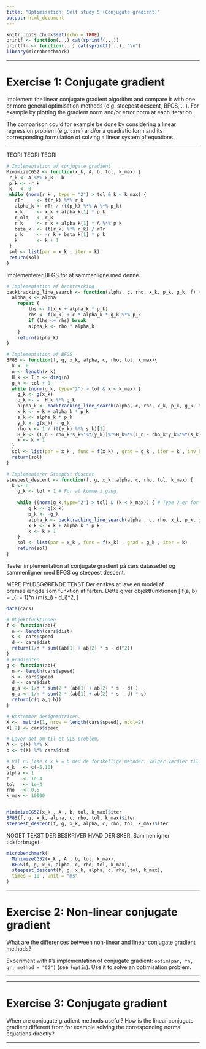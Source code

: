 ```yaml
---
title: "Optimisation: Self study 5 (Conjugate gradient)"
output: html_document
---
```


```r
knitr::opts_chunk$set(echo = TRUE)
printf <- function(...) cat(sprintf(...))
printfln <- function(...) cat(sprintf(...), "\n")
library(microbenchmark)
```
***
# Exercise 1: Conjugate gradient

Implement the linear conjugate gradient algorithm and compare it with one or more general optimisation methods (e.g. steepest descent, BFGS, ...). For example by plotting the gradient norm and/or error norm at each iteration.

The comparison could for example be done by considering a linear regression problem (e.g. `cars`) and/or a quadratic form and its corresponding formulation of solving a linear system of equations.

***
TEORI TEORI TEORI

```r
# Implementation af conjugate gradient
MinimizeCG52 <- function(x_k, A, b, tol, k_max) {
 r_k <- A %*% x_k - b
 p_k <- -r_k
 k   <- 0
 while (norm(r_k , type = "2") > tol & k < k_max) { 
   rTr     <- t(r_k) %*% r_k
   alpha_k <- rTr / (t(p_k) %*% A %*% p_k)
   x_k     <- x_k + alpha_k[1] * p_k
   r_old   <- r_k
   r_k     <- r_k + alpha_k[1] * A %*% p_k
   beta_k  <- (t(r_k) %*% r_k) / rTr
   p_k     <- -r_k + beta_k[1] * p_k
   k       <- k + 1
 }
 sol <- list(par = x_k , iter = k)
 return(sol)
}
```
Implementerer BFGS for at sammenligne med denne.

```r
# Implementation af backtracking
backtracking_line_search <- function(alpha, c, rho, x_k, p_k, g_k, f) {
  alpha_k <- alpha
	repeat { 
		lhs <- f(x_k + alpha_k * p_k)
		rhs <- f(x_k) + c * alpha_k * g_k %*% p_k
		if (lhs <= rhs) break
		alpha_k <- rho * alpha_k
	}
	return(alpha_k)
}

# Implementation af BFGS
BFGS <- function(f, g, x_k, alpha, c, rho, tol, k_max){
  k <- 0
  n <- length(x_k)
  H_k <- I_n <- diag(n)
  g_k <- tol + 1
  while (norm(g_k, type="2") > tol & k < k_max) {
    g_k <- g(x_k)
    p_k <- -  H_k %*% g_k
    alpha_k <- backtracking_line_search(alpha, c, rho, x_k, p_k, g_k, f)
    x_k <- x_k + alpha_k * p_k
    s_k <- alpha_k * p_k
    y_k <- g(x_k) - g_k
    rho_k <- 1 / (t(y_k) %*% s_k)[1]
    H_k <- (I_n - rho_k*s_k%*%t(y_k))%*%H_k%*%(I_n - rho_k*y_k%*%t(s_k)) + rho_k*s_k%*%t(s_k)
    k <- k + 1
  }
  sol <- list(par = x_k , func = f(x_k) , grad = g_k , iter = k , inv_hess = H_k)
  return(sol)
}

# Implementerer Steepest descent
steepest_descent <- function(f, g, x_k, alpha, c, rho, tol, k_max) {
  k <- 0
	g_k <- tol + 1 # For at komme i gang
	
	while ((norm(g_k,type="2") > tol) & (k < k_max)) { # Type 2 er for vektorer
		g_k <- g(x_k)
		p_k <- -g_k 
		alpha_k <- backtracking_line_search(alpha , c, rho, x_k, p_k, g_k, f)
		x_k <- x_k + alpha_k * p_k
		k <- k + 1
	}
	sol <- list(par = x_k , func = f(x_k) , grad = g_k , iter = k)
	return(sol)
}
```

Tester implementation af conjugate gradient på cars datasættet og sammenligner med BFGS og steepest descent.

MERE FYLDSGØRENDE TEKST
Der ønskes at lave en model af bremselængde som funktion af farten. Dette giver objektfunktionen 
\[
f(a, b) = \frac{1}{n} \sum_{i = 1}^n (m(s_i) - d_i)^2,
\]
```r
data(cars)

# Objektfunktionen
f <- function(ab){
  n <- length(cars$dist)
  s <- cars$speed
  d <- cars$dist
  return(1/n * sum((ab[1] + ab[2] * s - d)^2))
}
# Gradienten
g <- function(ab){
  n <- length(cars$speed)
  s <- cars$speed
  d <- cars$dist 
  g_a <- 1/n * sum(2 * (ab[1] + ab[2] * s - d) )
  g_b <- 1/n * sum(2 * (ab[1] + ab[2] * s - d) * s)
  return(c(g_a,g_b))
}

# Bestemmer designmatricen.
X <-  matrix(1, nrow = length(cars$speed), ncol=2)
X[,2] <- cars$speed

# Laver det om til et OLS problem.
A <- t(X) %*% X
b <- t(X) %*% cars$dist

# Vil nu løse A x_k = b med de forskellige metoder. Vælger værdier til funktionerne
x_k   <- c(-5,10)
alpha <- 1    
c     <- 1e-4
tol   <- 1e-4
rho   <- 0.5
k_max <- 10000


MinimizeCG52(x_k , A , b, tol, k_max)$iter
BFGS(f, g, x_k, alpha, c, rho, tol, k_max)$iter
steepest_descent(f, g, x_k, alpha, c, rho, tol, k_max)$iter
```
NOGET TEKST DER BESKRIVER HVAD DER SKER.
Sammenligner tidsforbruget.
```r
microbenchmark(
  MinimizeCG52(x_k , A , b, tol, k_max),
  BFGS(f, g, x_k, alpha, c, rho, tol, k_max),
  steepest_descent(f, g, x_k, alpha, c, rho, tol, k_max),
  times = 10 , unit = "ms"
)
```



***
# Exercise 2: Non-linear conjugate gradient

What are the differences between non-linear and linear conjugate gradient methods? 

Experiment with `R`'s implementation of conjugate gradient: `optim(par, fn, gr, method = "CG")` (see `?optim`). Use it to solve an optimisation problem.

***

***

# Exercise 3: Conjugate gradient

When are conjugate gradient methods useful? How is the linear conjugate gradient different from for example solving the corresponding normal equations directly?

***